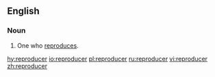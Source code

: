 ==English==

===Noun===
{{en-noun}}

#One who [[reproduce]]s.

[[hy:reproducer]]
[[io:reproducer]]
[[pl:reproducer]]
[[ru:reproducer]]
[[vi:reproducer]]
[[zh:reproducer]]